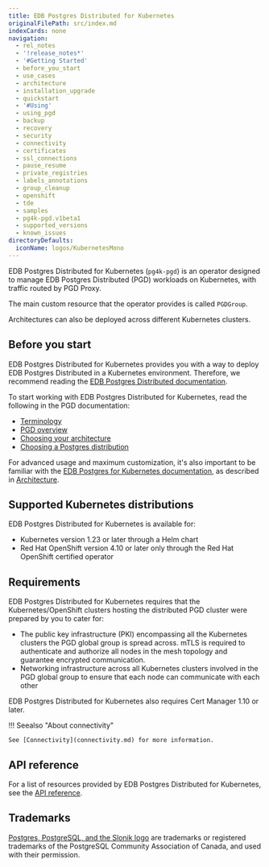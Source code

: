 ```yaml
---
title: EDB Postgres Distributed for Kubernetes
originalFilePath: src/index.md
indexCards: none
navigation:
  - rel_notes
  - '!release_notes*'
  - '#Getting Started'
  - before_you_start
  - use_cases
  - architecture
  - installation_upgrade
  - quickstart
  - '#Using'
  - using_pgd
  - backup
  - recovery
  - security
  - connectivity
  - certificates
  - ssl_connections
  - pause_resume
  - private_registries
  - labels_annotations
  - group_cleanup
  - openshift
  - tde
  - samples
  - pg4k-pgd.v1beta1
  - supported_versions
  - known_issues
directoryDefaults:
  iconName: logos/KubernetesMono
---
```


EDB Postgres Distributed for Kubernetes (`pg4k-pgd`) is an
operator designed to manage EDB Postgres Distributed (PGD) workloads on
Kubernetes, with traffic routed by PGD Proxy.

The main custom resource that the operator provides is called `PGDGroup`.

Architectures can also be deployed across different Kubernetes clusters.

## Before you start

EDB Postgres Distributed for Kubernetes provides you with a way to deploy
EDB Postgres Distributed in a Kubernetes environment. Therefore, we recommend
reading the
[EDB Postgres Distributed documentation](/pgd/latest/).

To start working with EDB Postgres
Distributed for Kubernetes, read the following in the PGD documentation:

-   [Terminology](/pgd/latest/terminology/)
-   [PGD overview](/pgd/latest/overview/)
-   [Choosing your architecture](/pgd/latest/architectures/)
-   [Choosing a Postgres distribution](/pgd/latest/choosing_server/)

For advanced usage and maximum customization, it's also important to be familiar with the
[EDB Postgres for Kubernetes documentation](/postgres_for_kubernetes/latest/),
as described in [Architecture](architecture.md#relationship-with-edb-postgres-for-kubernetes).

## Supported Kubernetes distributions

EDB Postgres Distributed for Kubernetes is available for:

-   Kubernetes version 1.23 or later through a Helm chart
-   Red Hat OpenShift version 4.10 or later only through the Red Hat OpenShift
    certified operator

## Requirements

EDB Postgres Distributed for Kubernetes requires that the Kubernetes/OpenShift
clusters hosting the distributed PGD cluster were prepared by you to cater for:

-   The public key infrastructure (PKI) encompassing all the Kubernetes clusters
    the PGD global group is spread across. mTLS is required to authenticate
    and authorize all nodes in the mesh topology and guarantee encrypted communication.
-   Networking infrastructure across all Kubernetes clusters involved in the
    PGD global group to ensure that each node can communicate with each other

EDB Postgres Distributed for Kubernetes also requires Cert Manager 1.10 or later.

!!! Seealso "About connectivity"

    See [Connectivity](connectivity.md) for more information.

## API reference

For a list of resources provided by EDB Postgres Distributed for Kubernetes,
see the [API reference](pg4k-pgd.v1beta1.md).

## Trademarks

[Postgres, PostgreSQL, and the Slonik logo](https://www.postgresql.org/about/policies/trademarks/)
are trademarks or registered trademarks of the PostgreSQL Community Association
of Canada, and used with their permission.
